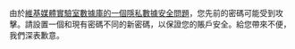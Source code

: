 由於[[meta:October_2013_private_data_security_issue/zh|維基媒體實驗室數據庫的一個隱私數據安全問題]]，您先前的密碼可能受到攻擊。請設置一個和現有密碼不同的新密碼，以保證您的賬戶安全。給您帶來不便，我們深表歉意。